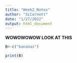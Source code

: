 ```yaml
---
title: "Week2_Notes"
author: "SLCornett"
date: "1/27/2022"
output: html_document
---
```

**WOWOWOWOW LOOK AT THIS**
```r
B<-c("bananas")
```


```r
print(B)
```



```r

```

